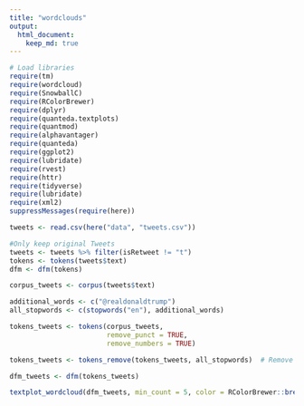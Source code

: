 ```yaml
---
title: "wordclouds"
output:
  html_document:
    keep_md: true
---
```



```r
# Load libraries
require(tm)
require(wordcloud)
require(SnowballC)
require(RColorBrewer)
require(dplyr)
require(quanteda.textplots)
require(quantmod)
require(alphavantager)
require(quanteda)
require(ggplot2)
require(lubridate)
require(rvest)
require(httr)
require(tidyverse)
require(lubridate)
require(xml2)
suppressMessages(require(here))
```



```r
tweets <- read.csv(here("data", "tweets.csv"))

#Only keep original Tweets
tweets <- tweets %>% filter(isRetweet != "t")
tokens <- tokens(tweets$text)
dfm <- dfm(tokens)
```



```r
corpus_tweets <- corpus(tweets$text)
```

```r
additional_words <- c("@realdonaldtrump")
all_stopwords <- c(stopwords("en"), additional_words)
```



```r
tokens_tweets <- tokens(corpus_tweets,  
                        remove_punct = TRUE, 
                        remove_numbers = TRUE)

tokens_tweets <- tokens_remove(tokens_tweets, all_stopwords)  # Remove stopwords
```


```r
dfm_tweets <- dfm(tokens_tweets)
```

```r
textplot_wordcloud(dfm_tweets, min_count = 5, color = RColorBrewer::brewer.pal(8, "Dark2"))
```


